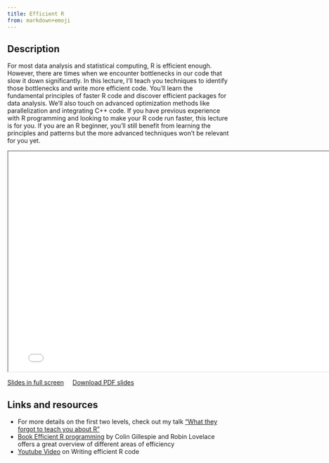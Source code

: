 ```yaml
---
title: Efficient R
from: markdown+emoji
---
```


## Description

For most data analysis and statistical computing, R is efficient enough. However, there are times when we encounter bottlenecks in our code that slow it down significantly. In this lecture, I'll teach you techniques to identify those bottlenecks and write more efficient code. You'll learn the fundamental principles of faster R code and discover efficient packages for data analysis. We'll also touch on advanced optimization methods like parallelization and integrating C++ code. If you have previous experience with R programming and looking to make your R code run faster, this lecture is for you. If you are an R beginner, you'll still benefit from learning the principles and patterns but the more advanced techniques won't be relevant for you yet.

```{=html}
<iframe class="slide-deck" width="780" height="500" src="../slides/2023_11_16_efficient_r.html"></iframe>
```

[Slides in full screen](../slides/2023_11_16_efficient_r.html){target="_blank"} &nbsp;&nbsp;&nbsp; <a href="../slides/2023_11_16_efficient_r.pdf" download>Download PDF slides</a>

## Links and resources

- For more details on the first two levels, check out my talk ["What they forgot to teach you about R"](https://selinazitrone.github.io/tools_and_tips/sessions/01_what_they_forgot.html)
- [Book Efficient R programming](https://csgillespie.github.io/efficientR/) by Colin Gillespie and Robin Lovelace offers a great overview of different areas of efficiency
- [Youtube Video](https://www.youtube.com/watch?v=EHoTFOW1WjU) on Writing efficient R code


